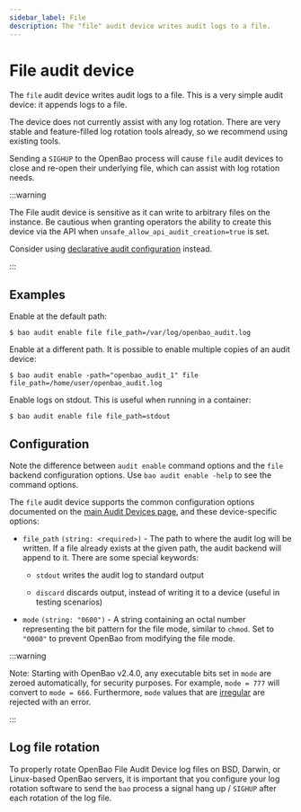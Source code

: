 ```yaml
---
sidebar_label: File
description: The "file" audit device writes audit logs to a file.
---
```


# File audit device

The `file` audit device writes audit logs to a file. This is a very simple audit
device: it appends logs to a file.

The device does not currently assist with any log rotation. There are very
stable and feature-filled log rotation tools already, so we recommend using
existing tools.

Sending a `SIGHUP` to the OpenBao process will cause `file` audit devices to close
and re-open their underlying file, which can assist with log rotation needs.

:::warning

The File audit device is sensitive as it can write to arbitrary files on the
instance. Be cautious when granting operators the ability to create this
device via the API when `unsafe_allow_api_audit_creation=true` is set.

Consider using [declarative audit configuration](/docs/configuration/audit/)
instead.

:::

## Examples

Enable at the default path:

```shell-session
$ bao audit enable file file_path=/var/log/openbao_audit.log
```

Enable at a different path. It is possible to enable multiple copies of an audit
device:

```shell-session
$ bao audit enable -path="openbao_audit_1" file file_path=/home/user/openbao_audit.log
```

Enable logs on stdout. This is useful when running in a container:

```shell-session
$ bao audit enable file file_path=stdout
```

## Configuration

Note the difference between `audit enable` command options and the `file` backend
configuration options. Use `bao audit enable -help` to see the command options.

The `file` audit device supports the common configuration options documented on
the [main Audit Devices page](/docs/audit#common-configuration-options), and
these device-specific options:

- `file_path` `(string: <required>)` - The path to where the audit log will be
  written. If a file already exists at the given path, the audit backend will
  append to it. There are some special keywords:

  - `stdout` writes the audit log to standard output

  - `discard` discards output, instead of writing it to a device (useful in testing scenarios)

- `mode` `(string: "0600")` - A string containing an octal number representing
  the bit pattern for the file mode, similar to `chmod`. Set to `"0000"` to
  prevent OpenBao from modifying the file mode.

:::warning

Note: Starting with OpenBao v2.4.0, any executable bits set in `mode` are zeroed
automatically, for security purposes. For example, `mode = 777` will convert to
`mode = 666`. Furthermore, `mode` values that are
[irregular](https://pkg.go.dev/io/fs#FileMode.IsRegular) are rejected with an
error.

:::

## Log file rotation

To properly rotate OpenBao File Audit Device log files on BSD, Darwin, or Linux-based OpenBao servers, it is important that you configure your log rotation software to send the `bao` process a signal hang up / `SIGHUP` after each rotation of the log file.
